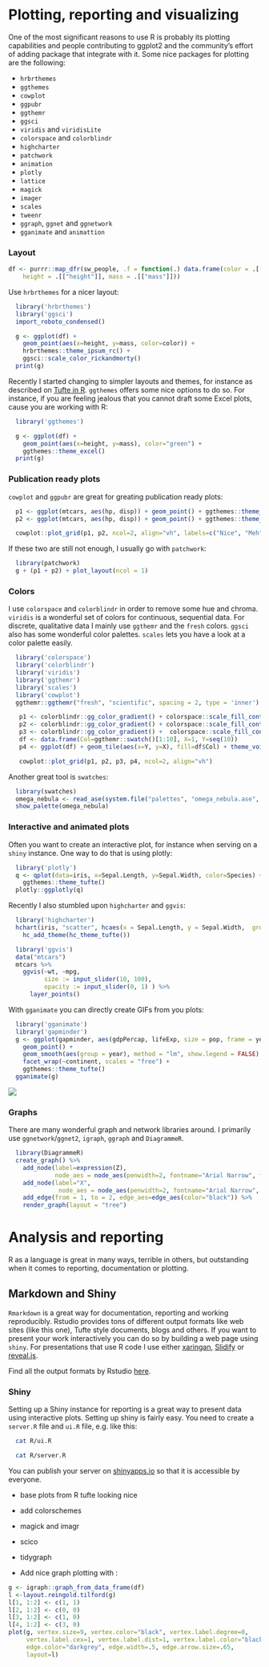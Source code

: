 # Plotting, reporting and visualizing

One of the most significant reasons to use R is probably its plotting capabilities and people contributing to ggplot2 and the community's effort of adding package that integrate with it. Some nice packages for plotting are the following:

- `hrbrthemes`
- `ggthemes`
- `cowplot`
- `ggpubr`
- `ggthemr`
- `ggsci`
- `viridis` and `viridisLite`
- `colorspace` and `colorblindr`
- `highcharter`
- `patchwork`
- `animation`
- `plotly`
- `lattice`
- `magick`
- `imager`
- `scales`
- `tweenr`
- `ggraph`, `ggnet` and `ggnetwork`
- `gganimate` and `animattion`

### Layout


```r
df <- purrr::map_dfr(sw_people, .f = function(.) data.frame(color = .[["eye_color"]], 
    height = .[["height"]], mass = .[["mass"]]))
```

Use `hrbrthemes` for a nicer layout:

```r
  library('hrbrthemes')
  library('ggsci')
  import_roboto_condensed()

  g <- ggplot(df) +
    geom_point(aes(x=height, y=mass, color=color)) +
    hrbrthemes::theme_ipsum_rc() +
    ggsci::scale_color_rickandmorty()
  print(g)
```

Recently I started changing to simpler layouts and themes, for instance as described on <a href="http://motioninsocial.com/tufte/">
Tufte in R</a>. `ggthemes` offers some nice options to do so. For instance, if you are feeling jealous that you cannot draft some Excel plots, cause you are working with R:

```r
  library('ggthemes')

  g <- ggplot(df) +
    geom_point(aes(x=height, y=mass), color="green") +
    ggthemes::theme_excel()
  print(g)
```

### Publication ready plots

`cowplot` and `ggpubr` are great for greating publication ready plots:

```r
  p1 <- ggplot(mtcars, aes(hp, disp)) + geom_point() + ggthemes::theme_tufte()
  p2 <- ggplot(mtcars, aes(hp, disp)) + geom_point() + ggthemes::theme_gdocs()

  cowplot::plot_grid(p1, p2, ncol=2, align="vh", labels=c("Nice", "Meh"))
```

If these two are still not enough, I usually go with `patchwork`:

```r
  library(patchwork)
  g + (p1 + p2) + plot_layout(ncol = 1)

```

### Colors

I use `colorspace`  and `colorblindr` in order to remove some hue and chroma. `viridis` is a wonderful set of colors for continuous, sequential data. For discrete, qualitative data I mainly use `ggthemr` and the `fresh` colors. `ggsci` also has some wonderful color palettes. `scales` lets you have a look at a color palette easily.

```r
  library('colorspace')
  library('colorblindr')
  library('viridis')
  library('ggthemr')
  library('scales')
  library('cowplot')
  ggthemr::ggthemr("fresh", "scientific", spacing = 2, type = 'inner')

   p1 <- colorblindr::gg_color_gradient() + colorspace::scale_fill_continuous_sequential("viridis", c1=20, c2=70, l1=25, l2=100)
   p2 <- colorblindr::gg_color_gradient() + colorspace::scale_fill_continuous_sequential("Blues", c1=20, c2=70, l1=25, l2=100)
   p3 <- colorblindr::gg_color_gradient() +  colorspace::scale_fill_continuous_diverging(c1=40)
   df <- data.frame(Col=ggthemr::swatch()[1:10], X=1, Y=seq(10))
   p4 <- ggplot(df) + geom_tile(aes(x=Y, y=X), fill=df$Col) + theme_void()

   cowplot::plot_grid(p1, p2, p3, p4, ncol=2, align="vh")
```

Another great tool  is `swatches`:

```r
  library(swatches)
  omega_nebula <- read_ase(system.file("palettes", "omega_nebula.ase", package="swatches"))
  show_palette(omega_nebula)
```

### Interactive and animated plots

Often you want to create an interactive plot, for instance when serving on a `shiny` instance. One way to do that is using plotly:

```r
  library('plotly')
  q <- qplot(data=iris, x=Sepal.Length, y=Sepal.Width, color=Species) +
    ggthemes::theme_tufte()
  plotly::ggplotly(q)
```

Recently I also stumbled upon `highcharter` and `ggvis`:

```r
  library('highcharter')
  hchart(iris, "scatter", hcaes(x = Sepal.Length, y = Sepal.Width,  group=Species)) %>%
    hc_add_theme(hc_theme_tufte())
```

```r
  library('ggvis')
  data("mtcars")
  mtcars %>%
    ggvis(~wt, ~mpg,  
          size := input_slider(10, 100),
          opacity := input_slider(0, 1) ) %>%  
      layer_points()
```

With `gganimate` you can directly create GIFs from you plots:

```r
  library('gganimate')
  library('gapminder')
  g <- ggplot(gapminder, aes(gdpPercap, lifeExp, size = pop, frame = year)) +
    geom_point() +
    geom_smooth(aes(group = year), method = "lm", show.legend = FALSE) +
    facet_wrap(~continent, scales = "free") +
    ggthemes::theme_tufte()
  gganimate(g)
```

![](https://rawgit.com/dirmeier/essential-R/master/fig/gganimate.gif)

### Graphs

There are many wonderful graph and network libraries around. I primarily use `ggnetwork`/`ggnet2`, `igraph`, `ggraph` and `DiagrammeR`.

```r
  library(DiagrammeR)
  create_graph() %>%
    add_node(label=expression(Z),
             node_aes = node_aes(penwidth=2, fontname="Arial Narrow", fontcolor = "black", fillcolor="white", color="black")) %>%
    add_node(label="X",
              node_aes = node_aes(penwidth=2, fontname="Arial Narrow", fontcolor = "black", fillcolor="grey", color="black")) %>%
    add_edge(from = 1, to = 2, edge_aes=edge_aes(color="black")) %>%
    render_graph(layout = "tree")
```

# Analysis and reporting

R as a language is great in many ways, terrible in others, but outstanding when it comes to reporting, documentation or plotting.


## Markdown and Shiny

`Rmarkdown` is a great way for documentation, reporting and working reproducibly. Rstudio provides tons of different output formats like web sites (like this one), Tufte style documents, blogs and others. If you want to present your work interactively you can do so by building a web page using `shiny`.
For presentations that use R code I use either <a href="https://github.com/yihui/xaringan">xaringan</a>, <a href="http://slidify.org/">Slidify</a> or <a href="https://rmarkdown.rstudio.com/revealjs_presentation_format.html">reveal.js</a>.

Find all the output formats by Rstudio [here](https://rmarkdown.rstudio.com/lesson-9.html).

### Shiny

Setting up a Shiny instance for reporting is a great way to present data using interactive plots.
Setting up shiny is fairly easy. You need to create a `server.R` file and `ui.R` file, e.g. like this:

```bash
  cat R/ui.R
```

```bash
  cat R/server.R
```

You can publish your server on <a href="http://www.shinyapps.io/">shinyapps.io</a> so that it is accessible by everyone.

- base plots from R tufte looking nice
- add colorschemes
- magick and imagr
- scico
- tidygraph

- Add nice graph plotting with :

```r
g <- igraph::graph_from_data_frame(df)
l <-layout.reingold.tilford(g) 
l[1, 1:2] <- c(1, 1)
l[2, 1:2] <- c(0, 0)
l[3, 1:2] <- c(1, 0)
l[4, 1:2] <- c(3, 0)
plot(g, vertex.size=9, vertex.color="black", vertex.label.degree=0,
     vertex.label.cex=1, vertex.label.dist=1, vertex.label.color="black", 
     edge.color="darkgrey", edge.width=.5, edge.arrow.size=.65, 
     layout=l)
```
